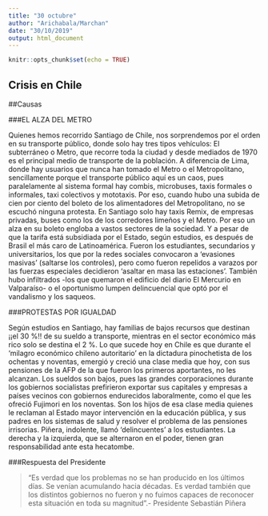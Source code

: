 ```yaml
---
title: "30 octubre"
author: "Arichabala/Marchan"
date: "30/10/2019"
output: html_document
---
```


```r
knitr::opts_chunk$set(echo = TRUE)
```

## Crisis en Chile

##Causas

###EL ALZA DEL METRO

Quienes hemos recorrido Santiago de Chile, nos sorprendemos por el orden en su transporte público, donde solo hay tres tipos vehículos: El subterráneo o Metro, que recorre toda la ciudad y desde mediados de 1970 es el principal medio de transporte de la población. A diferencia de Lima, donde hay usuarios que nunca han tomado el Metro o el Metropolitano, sencillamente porque el transporte público aquí es un caos, pues paralelamente al sistema formal hay combis, microbuses, taxis formales o informales, taxi colectivos y mototaxis. Por eso, cuando hubo una subida de cien por ciento del boleto de los alimentadores del Metropolitano, no se escuchó ninguna protesta. En Santiago solo hay taxis Remix, de empresas privadas, buses como los de los corredores limeños y el Metro. Por eso un alza en su boleto engloba a vastos sectores de la sociedad. Y a pesar de que la tarifa está subsidiada por el Estado, según estudios, es después de Brasil el más caro de Latinoamérica. Fueron los estudiantes, secundarios y universitarios, los que por la redes sociales convocaron a ‘evasiones masivas’ (saltarse los controles), pero como fueron repelidos a varazos por las fuerzas especiales decidieron ‘asaltar en masa las estaciones’. También hubo infiltrados -los que quemaron el edificio del diario El Mercurio en Valparaíso- o el oportunismo lumpen delincuencial que optó por el vandalismo y los saqueos.

###PROTESTAS POR IGUALDAD

Según estudios en Santiago, hay familias de bajos recursos que destinan ¡¡el 30 %!! de su sueldo a transporte, mientras en el sector económico más rico solo se destina el 2 %. Lo que sucede hoy en Chile es que durante el ‘milagro económico chileno autoritario’ en la dictadura pinochetista de los ochentas y noventas, emergió y creció una clase media que hoy, con sus pensiones de la AFP de la que fueron los primeros aportantes, no les alcanzan. Los sueldos son bajos, pues las grandes corporaciones durante los gobiernos socialistas prefirieron exportar sus capitales y empresas a países vecinos con gobiernos endurecidos laboralmente, como el que les ofreció Fujimori en los noventas. Son los hijos de esa clase media quienes le reclaman al Estado mayor intervención en la educación pública, y sus padres en los sistemas de salud y resolver el problema de las pensiones irrisorias. Piñera, indolente, llamó ‘delincuentes’ a los estudiantes. La derecha y la izquierda, que se alternaron en el poder, tienen gran responsabilidad ante esta hecatombe. 

###Respuesta del Presidente

>"Es verdad que los problemas no se han producido en los últimos días. Se venían acumulando hacia décadas. Es verdad también que los distintos gobiernos no fueron y no fuimos capaces de reconocer esta situación en toda su magnitud".- Presidente Sebastián Piñera


